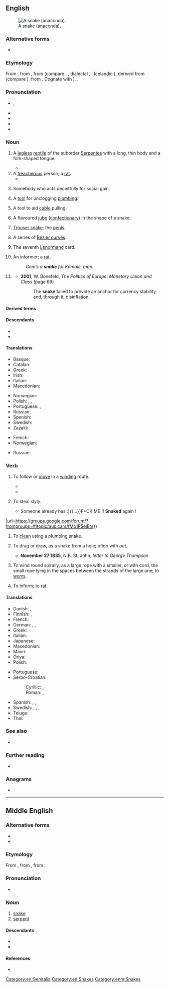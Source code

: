 {{also|Snake}}
==English==
[[File:Anaconda jaune 34.JPG|thumb|A snake ([[anaconda]]).]]

===Alternative forms===
* {{q|internet slang|childish|jocular}} {{l|en|snek}}

===Etymology===
{{root|en|ine-pro|*sneg-}}
From {{inh|en|enm|snake}}, from {{inh|en|ang|snaca||snake, serpent, reptile}}, from {{inh|en|gem-pro|*snakô}} (compare {{cog|nds-de|Snake}}, {{m|nds-de|Snaak||snake}}, dialectal {{cog|de|Schnake||adder}}, {{cog|sv|snok||grass snake}}, Icelandic {{m|is|snákur||snake}}), derived from {{m|gem-pro|*snakaną||to crawl}} (compare {{cog|goh|snahhan}}), from {{der|en|ine-pro|*sneg-||to crawl; a creeping thing}}. Cognate with {{cog|sa|नाग|tr=nāgá||snake}}). {{doublet|en|nāga}}.

===Pronunciation===
* {{enPR|snāk}}, {{IPA|en|/ˈsneɪk/}}
* {{audio|en|en-us-snake.ogg|Audio (US)}}
* {{audio|en|en-au-snake.ogg|Audio (AU)}}
* {{audio|en|LL-Q1860 (eng)-Back ache-snake.wav|Audio}}
* {{rhymes|en|eɪk|s=1}}

===Noun===
{{head-lite|en|nouns|plural|snakes|langname=English}}

# A [[legless]] [[reptile]] of the suborder [[Serpentes]] with a long, thin body and a fork-shaped tongue.
#: {{syn|en|joe blake|serpent}}
#* {{quote-book|en|1892|{{w|Oscar Wilde}}|{{w|A House of Pomegranates}}||url=http://books.google.com/books?id=6sUVAAAAYAAJ|passage=The man writhed like a trampled '''snake''', and a red foam bubbled from his lips.}}
# A [[treacherous]] person; a [[rat]].
#* {{quote-book|en|1838|{{w|Charles Dickens}}|{{w|Nicholas Nickleby}}||url=http://books.google.com/books?id=rLs0AAAAMAAJ|passage=Mrs. Kenwigs was horror-stricken to think that she should ever have nourished in her bosom such a '''snake''', adder, viper, serpent, and base crocodile, as Henrietta Petowker.}}
# {{lb|en|Ireland|UK}} Somebody who acts deceitfully for social gain.
# A [[tool]] for unclogging [[plumbing]].
#: {{syn|en|auger|plumber's snake}}
# A tool to aid [[cable]] pulling.
#: {{syn|en|wirepuller}}
# {{lb|en|Australia}} A flavoured [[jube]] ([[confectionary]]) in the shape of a snake.
# {{lb|en|slang}} [[trouser snake|Trouser snake]]; the [[penis]].
#: {{syn|en|trouser snake}}
# {{lb|en|maths}} A series of [[Bézier curve]]s.
# {{lb|en|cartomancy}} The seventh [[Lenormand]] card.
# {{lb|en|MLE|MTE}} An informer; a [[rat]].
#: ''Gem’s a '''snake''' for Kamale, man.''
# {{lb|en|finance|historical}} {{short for|en|snake in the tunnel}}
#* '''2001''', W. Bonefeld, ''The Politics of Europe: Monetary Union and Class'' (page 69)
#*: The '''snake''' failed to provide an anchor for currency stability and, through it, disinflation.

====Derived terms====
{{col3|en
|snakebite
|snake in the grass
|snake in the tunnel
|snake oil
|Snake
|Snake Island
|Snake River
}}

====Descendants====
* {{desc|mi|neke|bor=1}}
* {{desc|srn|sneki|bor=1}}

====Translations====
{{trans-top|legless reptile}}{{multitrans|data=
* Abenaki: {{tt|abe|skog}}
* Abkhaz: {{tt|ab|амаҭ}}
* Acehnese: {{tt|ace|uleue}}
* Adang: {{tt|adn|mudlu}}
* Adnyamathanha: {{tt|adt|wabma}}, {{tt|adt|mudlu}}, {{tt|adt|Arkurra}}
* Adyghe: {{tt|ady|блэ}}
* Afar: {{tt|aa|abeesa}}
* Afrikaans: {{tt+|af|slang}}
* Aghwan: {{tt|xag|𐔱𐕈𐕇}}
* Ahom: {{tt|aho|𑜂𑜥}}
* Ainu: {{tt|ain|ウェンペサニ|tr=wempesani}}
* Aiton: {{t-needed|aio}}
* Albanian: {{tt+|sq|gjarpër|m}}
* Amharic: {{tt|am|እባብ}}
* Amis: {{tt|ami|'oner}}
* Apache:
*: Western Apache: {{tt|apw|tłʼiish}}
* Arabic: {{tt|ar|ثُعْبَان|m}}, {{tt|ar|حَنَش|m}}, {{tt|ar|حَيَّة|f}}, {{tt|ar|أَفْعَى|f}}
*: Egyptian Arabic: {{tt|arz|تعبان|m|tr=tiʿbān}}
* Aramaic:
*: Hebrew: {{tt|arc|חויא|m|tr=ḥewyā}}, {{tt|arc|חוויתא|f|tr=ḥwāwwīṯā}} {{qualifier|female}}
*: Syriac: {{tt|syc|ܚܘܝܐ|m|tr=ḥewyā}}, {{tt|syc|ܚܘܘܝܬܐ|f|tr=ḥwāwwīṯā}} {{qualifier|female}}
* Arawak: {{tt|arw|ori}}
* Armenian: {{tt+|hy|օձ}}
* Aromanian: {{tt|rup|sharpi|m}}, {{tt|rup|sharpe|m}}
* Asi: {{tt|bno|sawa}}
* Assamese: {{tt|as|সাপ}}
* Asturian: {{tt+|ast|culiebra|f}}
* Atayal: {{tt|tay|mqu}}
* Avar: {{tt|av|борохь}}
* Azerbaijani: {{tt+|az|ilan}}
* Balinese: {{tt|ban|lelipi}}
* Baluchi: {{tt|bal|مار|tr=már}}
* Bashkir: {{tt|ba|йылан}}
* Basque: {{tt+|eu|suge}}
* Bau Bidayuh: {{tt|sne|dipoh}}
* Belarusian: {{tt|be|змяя́|f}}
* Bengali: {{tt|bn|সাপ}}
* Bikol Central: {{tt+|bcl|halas}}
* Bouyei: {{tt|pcc|ngeaz}}
* Breton: {{tt+|br|naer|f}}, {{tt+|br|sarpant|m}}
* Brunei Malay: {{tt|kxd|ular}}
* Buginese: {{tt|bug|ula}}
* Bulgarian: {{tt+|bg|змия́|f}}
* Bunun: {{tt|bnn|ivut}}
* Burji: {{tt|bji|hamasi}}
* Burmese: {{tt+|my|မြွေ}}
* Buryat: {{tt|bua|могой}}
* Catalan: {{tt+|ca|serp|f}}, {{tt+|ca|serpent|f}}
* Cebuano: {{tt|ceb|bitin}}
* Central Melanau: {{tt|mel|dipa}}
* Chakma: {{tt|ccp|𑄥𑄛𑄴|tr=sāp}}
* Chamicuro: {{tt|ccc|sokopleye}}
* Chechen: {{tt|ce|лаьхьа}}
* Chepang: {{tt|cdm|रु|tr=ru}}
* Cherokee: {{tt|chr|ᎢᎾᏛ}}
* Chichewa: {{tt|ny|njoka}}
* Chickasaw: {{tt|cic|sinti'}}
* Chinese:
*: Cantonese: {{tt|yue|蛇|tr=se4}}
*: Dungan: {{tt|dng|шә}}, {{tt|dng|чончун}}, {{tt|dng|мон}}
*: Gan: {{tt|gan|蛇|tr=sa4}}
*: Hakka: {{tt|hak|蛇|tr=sà}}, {{tt|hak|蛇哥|tr=sà-kô}}
*: Jin: {{tt|cjy|蛇|tr=se1}}
*: Mandarin: {{tt+|cmn|蛇|tr=shé}}, {{tt+|cmn|長蟲}}, {{tt+|cmn|长虫|tr=chángchong, chángchóng}}
*: Min Bei: {{tt|mnp|蛇|tr=sṳê}}
*: Min Dong: {{tt|cdo|蛇|tr=siè}}, {{tt|cdo|老蛇|tr=lâu-siè}}
*: Min Nan: {{tt+|nan|蛇|tr=chôa}}
*: Wu: {{tt|wuu|蛇|tr=zo}}, {{tt|wuu|水蛇|tr=sr zo}}
*: Xiang: {{tt|hsn|蛇|tr=sha2 / she2}}
* Chuvash: {{tt|cv|ҫӗлен}}
* Coptic: {{tt|cop|ϩⲟϥ|?}}
* Cornish: {{tt+|kw|sarf|?}}
* Corsican: {{tt|co|sarpente}}, {{tt|co|serpente}}, {{tt|co|sarpu}}, {{tt|co|sarpi}}, {{tt|co|serpe}}, {{tt|co|serpu}}
* Cree: {{tt|cr|ᑭᓀᐱᐠ}}
* Czech: {{tt+|cs|had|m}}
* Danish: {{tt+|da|slange|c}}
* Dargwa: {{tt|dar|чӀичӀала}}
* Dhivehi: {{tt|dv|ހަރުފަ}}
* Dieri: {{tt|dif|wanku}}
* Dongxiang: {{tt|sce|mogvei}}
* Drung: {{tt|duu|beu}}
* Dutch: {{tt+|nl|slang|f}}, {{tt+|nl|serpent|n}}
* Dzongkha: {{tt|dz|སྦུལ}}
* Eastern Cham: {{tt|cjm|ꨀꨤꨩ |tr=ala'}}, {{tt|cjm|ꨂꨤꨩ |tr=ula'}}
* Egyptian: {{t-egy|ḥfꜣw|h=H-f:Aw-w-I14|m}}
* Erzya: {{tt|myv|гуй}}, {{tt|myv|ёзнэ}}
* Esperanto: {{tt+|eo|serpento}}
* Estonian: {{tt+|et|madu}}, {{tt+|et|uss}}
* Even: {{tt|eve|дьабда}}
* Evenki: {{tt|evn|кулин}}
* Faroese: {{tt+|fo|slanga|f}}, {{tt+|fo|ormur|m}}
* Fijian: {{tt+|fj|gata}}
* Finnish: {{tt+|fi|käärme}}
* Franco-Provençal: {{t-needed|frp}}
* French: {{tt+|fr|serpent|m}}
* Friulian: {{tt|fur|sarpint|m}}
* Gagauz: {{tt|gag|yılan}}
* Galician: {{tt+|gl|serpe|f}}, {{tt|gl|bicha|f}}, {{tt+|gl|cobra|f}}
* Ge'ez: {{tt|gez|ተመን}}
* Georgian: {{tt|ka|გველი}}, {{tt|ka|უხსენებელი}} {{qualifier|figurative}}
* German: {{tt+|de|Schlange|f}}, {{tt+|de|Wurm|m}} {{qualifier|poetic}}
* Gondi: {{tt|gon|తరస్|tr=taras}}
* Gothic: {{tt|got|𐍅𐌰𐌿𐍂𐌼𐍃}}
* Greek: {{tt+|el|φίδι|n}}
*: Ancient: {{tt|grc|ὄφις|m}}
* Greenlandic: {{tt+|kl|pulateriaarsuk}}
* Gujarati: {{tt+|gu|સાપ|m}}
* Haitian Creole: {{tt|ht|koulèv}}
* Hawaiian: {{tt|haw|naheka}}, {{tt|haw|nahesa}}
* Hebrew: {{tt+|he|נָחָשׁ|m|tr=nakhásh}}
* Hiligaynon: {{tt|hil|man-og}}
* Hindi: {{tt+|hi|साँप|m}}, {{tt+|hi|सर्प|m}}, {{tt+|hi|नाग|m}}
* Hopi: {{tt|hop|taaho}}
* Hungarian: {{tt+|hu|kígyó}}
* Hunsrik: {{tt|hrx|Schlang|f}}
* Iban: {{tt|iba|ular}}
* Icelandic: {{tt+|is|snákur|m}}, {{tt+|is|slanga|f}}
* Ido: {{tt+|io|serpento}}
* Ilocano: {{tt|ilo|uleg}}
* Indonesian: {{tt+|id|ular}}
* Ingrian: {{tt|izh|mato}}
* Interlingua: {{tt|ia|serpente}}
* Iranun: {{t-needed|ill}}
* Irish: {{tt|ga|nathair|f}}
* Isthmus Zapotec: {{tt|zai|beendaʼ}}
* Italian: {{tt+|it|serpente|m}}, {{tt+|it|serpe|f}}, {{tt+|it|biscia|f}}
* Iu Mien: {{tt|ium|naang}}
* Japanese: {{tt+|ja|蛇|tr=へび, hebi}}, {{tt+|ja|ヘビ|tr=hebi}}
* Jarawa: {{tt|anq|topo}}
* Javanese: {{tt+|jv|ꦲꦸꦭ}} {{qualifier|ngoko}}, {{tt|jv|sawer}} {{qualifier|krama}}, {{tt|jv|ꦱꦂꦥ}} {{qualifier|literary}}, {{tt|jv|ꦠꦏ꧀ꦱꦏ}} {{qualifier|literary}}
* Jarai: {{tt|jra|ala}}
* K'iche': {{tt|quc|kumatz}}
* Kabardian: {{tt|kbd|блэ}}
* Kaingang: {{tt|kgp|pỹn}}
* Kalmyk: {{tt|xal|моһа}}
* Kamasau: {{tt|kms|ghati}}, {{tt|kms|ghati}}
* Kamba: {{tt|kam|nzoka}}
* Kannada: {{tt+|kn|ಹಾವು}}
* Kapampangan: {{tt|pam|ubingan}}
* Karachay-Balkar: {{tt|krc|жылан}}, {{tt|krc|джылан}}
* Karelian: {{tt|krl|kiärmis}}
* Kashmiri: {{tt|ks|سَرُپھ}}, {{tt|ks|سَرُف}}
* Kashubian: {{tt|csb|żnija|f}}
* Kaurna: {{tt|zku|ilya}}
* Kavalan: {{tt|ckv|sikkay}}
* Kazakh: {{tt+|kk|жылан}}
* Khakas: {{tt|kjh|чылан}}
* Khamti: {{t-needed|kht}}
* Khanty: {{tt|kca|йємәӈ вой}}
* Khmer: {{tt+|km|ពស់}}, {{tt+|km|ឧរគ}} {{qualifier|poetic}}
* Khumi Chin: {{tt|cnk|bärui}}
* Kikuyu: {{tt|ki|nyoka|c9|c10}}, {{tt|ki|nyamũ ya thĩ|c9|c10}}
* Kimaragang: {{tt|kqr|wulanut}}
* Komi-Zyrian: {{tt|kpv|кый}}
* Korean: {{tt+|ko|뱀}}
* Kriol: {{tt|rop|jinek}}
* Kulon-Pazeh: {{tt|uun|ezet}}
* Kumyk: {{tt|kum|йылан}}
* Kuna: {{tt|cuk|naibe}}
* Kurdish:
*: Central Kurdish: {{tt+|ckb|مار}}
*: Northern Kurdish: {{tt+|kmr|mar}}
* Kyrgyz: {{tt+|ky|жылан}}
* Ladakhi: {{tt|lbj|སྦྲུལ|tr=zbul}}
* Ladin: {{t-needed|lld}}
* Lakota: {{tt|lkt|zuzeca}}
* Lao: {{tt+|lo|ງູ}}
* Latgalian: {{tt|ltg|čyuška}}, {{tt|ltg|tuorps}}
* Latin: {{tt+|la|anguis|m}}, {{tt+|la|serpēns|m|f}}, {{tt|la|vīpera|f}}, {{tt|la|coluber|m}}, {{tt|la|colubra|f}}, {{tt+|la|dracō|m}}
* Latvian: {{tt+|lv|čūska|f}}
* Laz: {{tt|lzz|tzitzila}}, {{tt|lzz|წიწილა}}
* Lezgi: {{tt|lez|илан}}
* Ligurian: {{t-needed|lij}}
* Lithuanian: {{tt+|lt|gyvatė|f}}
* Livonian: {{tt|liv|ūška }}
* Lombard: {{tt|lmo|serpéent}}
* Luhya: {{tt|luy|endemu}}
* Lutshootseed: {{tt|lut|bə́c'əc}}
* Luxembourgish: {{tt|lb|Schlaang|f}}
* Lü: {{tt|khb|ᦇᦴ}}
* Macedonian: {{tt|mk|змија|f}}
* Madurese: {{tt|mad|olar}}
* Maguindanao: {{t-needed|mdh}}
* Malagasy: {{tt+|mg|bibilava}}
* Malay: {{tt+|ms|ular}}, {{tt|ms|cewe}}, {{tt|ms|cewe ceblek}}
{{trans-mid}}
* Malayalam: {{tt|ml|പാന്പ്}}, {{tt|ml|സര്‍പ്പം}}, {{tt+|ml|പന്നഗം}}, {{tt+|ml|ഉരഗം}}
* Maltese: {{tt|mt|serp|m}}
* Manchu: {{tt|mnc|ᠮᡝᡳᡥᡝ}}
* Mansi: {{tt|mns|ялпыӈӯй}}
* Manx: {{tt|gv|aarnieu|m}}, {{tt|gv|ardnieu|m}}
* Maore Comorian: {{tt|swb|nyoha|c9|c10}}
* Maori: {{tt|mi|neke}}, {{tt|mi|nākahi}}
* Maranao: {{tt|mrw|nipay}}, {{tt|mrw|waged}}
* Marathi: {{tt|mr|साप}}
* Mari:
*: Eastern Mari: {{tt|chm|кишке}}
*: Western Mari: {{tt|mrj|кӹшкӹ}}
* Mbyá Guaraní: {{tt|gun|mboi}}
* Meriam: {{tt|ulk|tábo}}
* Mi'kmaq: {{tt|mic|mtesgm|an}}
* Minangkabau: {{tt+|min|ula}}
* Miyako: {{tt|mvi|波布|tr=ぱゔ, pav}}, {{tt|mvi|蛇|tr=ぱゔ, pav}}
* Mohegan-Pequot: {{tt|xpq|skok}}
* Moksha: {{tt|mdf|куй}}
* Mon: {{tt+|mnw|ဇြုံ}}
* Mongolian:
*: Cyrillic: {{tt+|mn|могой}}
*: Mongolian: {{tt|mn|ᠮᠣᠭᠠᠢ}}
* Muong: {{tt|mtq|thẳnh}}
* Mwani: {{tt|wmw|nyoka}}
* Mòcheno: {{tt|mhn|burm|m}}
* Nahuatl:
*: Central: {{tt|nhn|coatl}}
*: Central Huasteca: {{tt|nch|koatl}}
*: Classical: {{tt|nci|coatl}}
*: Eastern Huasteca: {{tt|nhe|kowatl}}
*: Western Huasteca: {{tt|nhw|koatl}}
* Nanai: {{tt|gld|муйки}}
* Nanticoke: {{tt|nnt|ash-quoke}}, {{tt|nnt|ah!skoke}}
* Narungga: {{tt|nnr|badja}}, {{tt|nnr|bagga}}, {{tt|nnr|warngu}}
* Navajo: {{tt|nv|tłʼiish}}, {{tt|nv|naʼashǫ́ʼii}}
* Neapolitan: {{tt|nap|serpe|m|f}}
* Nepali: {{tt+|ne|साँप}}, {{tt+|ne|साप}}, {{t|ne| सर्प }}
* Ngadjuri: arkubi (tiger), mudlu (carpet), Akaru (Rainbow Serpent), bubu'lara, wiparu
* Ngarrindjeri: {{tt|nay|krayi}}
* Niuean: {{tt|niu|gata}}
* Nivkh: {{tt|niv|кылаӈа}}
* Nobiin: {{tt|fia|bìslángí}}
* Northern Sami: {{tt|se|gearpmaš}}
* Northern Thai: {{tt|nod|ᨦᩪ}}
* Norwegian: {{tt+|no|slange|m}}, {{tt+|no|orm|m}}
* Nukunu: {{tt|nnv|kampu}}, {{tt|nnv|murtlu}}, {{tt|nnv|wangku}}, {{tt|nnv|Kakarru}}
* Occitan: {{tt+|oc|sèrp|f}}
* Ojibwe: {{tt|oj|ᑭᓀᐱᒃ|tr=ginebig}}
* Okanagan: {{tt|oka|x̌aʔx̌ʔúlaʔxʷ}}
* Oki-No-Erabu: {{tt|okn|蛇|tr=ひび, hibi}}
* Okinawan: {{tt|ryu|波布|tr=はぶ, habu}}, {{tt|ryu|蛇|tr=はぶ, habu}}
* Old Church Slavonic:
*: Cyrillic: {{tt|cu|змиꙗ|f}}, {{tt|cu|змии|m}}
* Old East Slavic: {{tt|orv|ужь|m}}, {{tt|orv|ꙋжь|m}}, {{tt|orv|змии|m}}
* Old English: {{tt|ang|nǣdre|f}}
* Old Javanese: {{tt|kaw|ulă}}
* Old Portuguese: {{tt|roa-opt|coobra|f}}
* Old Tupi: {{tt|tpw|mboîa}}
* Oriya: {{tt+|or|ସାପ}}
* Oromo: {{tt|om|bofa}}
* Osage: {{tt|osa|wécˀa}}
* Ossetian: {{tt|os|калм}}
* Ottoman Turkish: {{t|ota|ییلان|tr=yılan}}, {{t|ota|مار|tr=mar}}
* Pa'o Karen: {{tt|blk|ရူး}}
* Pacoh: {{tt|pac|cu-ơ}}, {{tt|pac|cuxanh}}, {{tt|pac|cuxéinh}}
* Palauan: {{tt|pau|bersoech}} {{qualifier|land snake}}, {{tt|pau|kemairs}} {{qualifier|sea snake}}
* Pali: {{tt|pi|ahi|m}}, {{tt|pi|uraga|m}}, {{tt|pi|sappa|m}}<!-- Orig, as 'Mon Pali'-->
* Pangasinan: {{tt|pag|uleg}}
* Pashto: {{tt+|ps|مار|m|tr=mār}}
* Persian: {{tt+|fa|مار|tr=mâr}}, {{tt+|fa|مر|tr=mor}} {{qualifier|dialectal}}
* Phake: {{t-needed|phk}}
* Piedmontese: {{t-needed|pms}}
* Pipil: {{tt|ppl|kuat}}, {{tt|ppl|cúat}}
* Pitjantjatjara: {{tt|pjt|liru}}, {{tt|pjt|wami}}
* Plautdietsch: {{tt|pdt|Schlang|f}}
* Polish: {{tt+|pl|wąż|m}}
* Portuguese: {{tt+|pt|cobra|f}}, {{tt+|pt|serpente|f}}, {{tt+|pt|ofídio}}, {{tt+|pt|víbora|f}}
* Powhatan: {{tt|pim|askok}}
* Punjabi: {{tt+|pa|ਸੱਪ|m}}, {{tt+|pa|ਸਰਪ|m}}
* Quechua: {{tt+|qu|amaru}}, {{tt|qu|katari}}, {{tt|qu|machaqway}}, {{tt|qu|magcawai}}
* Rohingya: {{tt|rhg|háf}}
* Romagnol: {{tt|rgn|bìssa}}
* Romani: {{tt|rom|sap|m}}
* Romanian: {{tt+|ro|șarpe|m}}
* Romansch: {{tt|rm|serp|f}}, {{tt|rm|siarp|f}}, {{tt|rm|zearp|f}}, {{tt|rm|zerp}}, {{tt|rm|serpent|m}}, {{tt|rm|serpaint|m}}
* Russian: {{tt+|ru|змея́|f}}
* S'gaw Karen: {{tt|ksw|ဂုၢ်}}
* Saaroa: {{tt|sxr|vuhli'i}}
* Seak: {{tt|skb|งั๊ว}}
* Sangisari: {{tt|sgr|مهر|tr=mehor}}
* Saisiyat: {{tt|xsy|Siba:i'}}
* Sami:
*: Kildin Sami: {{tt|sjd|кӯввт}}
*: Pite Sami: {{tt|sje|gierbma}}
*: Skolt Sami: {{tt|sms|ku'vdd}}, {{tt|sms|smä'tt}}
* Samoan: {{tt|sm|gata}}
* Sanskrit: {{tt+|sa|सर्प|m}}, {{tt+|sa|नाग|?}}, {{tt+|sa|उरङ्ग|m}}, {{tt+|sa|अहि|m|tr=áhi}}
* Saterland Frisian: {{tt|stq|Slange|f}}
* Scottish Gaelic: {{tt|gd|nathair|f}}
* Serbo-Croatian:
*: Cyrillic: {{tt|sh|змѝја|f}}
*: Roman: {{tt+|sh|zmìja|f}}
* Shan: {{tt+|shn|ငူး}}
* Sherpa: {{tt|xsr|རུལ}}
* Shor: {{tt|cjs|чылан|tr=çılan}}
* Sichuan Yi: {{tt|ii|ꏂ}}
* Sicilian: {{tt+|scn|serpenti|m}}, {{tt+|scn|sirpenti}}
* Sidamo: {{tt|sid|hamaso}}
* Sinhalese: {{tt|si|සර්පයා}}
* Slovak: {{tt+|sk|had|m}}
* Slovene: {{tt+|sl|kača|f}}
* Somali: {{tt|so|abeeso}}, {{tt|so|mas|m}}
* Sorbian:
*: Lower Sorbian: {{tt|dsb|wuž|m}}
*: Upper Sorbian: {{tt|hsb|wuž|m}}, {{tt|hsb|had|m}}
* Sotho: {{tt|st|noha}}
* Southern Altai: {{tt|alt|јылан}}
* Southern Sami: {{tt|sma|gïermesje}}
* Spanish: {{tt+|es|serpiente|f}}, {{tt+|es|culebra|f}}, {{tt+|es|sierpe|f}} {{qualifier|archaic}}, {{tt+|es|víbora|f}} {{qualifier|colloquial|Mexico}}
* Sranan Tongo: {{tt|srn|sneki}}
* Sundanese: {{tt|su|ᮇᮛᮚ᮪}}
* Swahili: {{tt+|sw|nyoka|c9}}
* Swedish: {{tt+|sv|orm|c}}
* Sylheti: {{tt|syl|ꠢꠣꠙ}}
* Tagabawa: {{tt|bgs|áppuy}}
* Tagal Murut: {{tt|mvv|kukuo}}
* Tagalog: {{tt+|tl|ahas}}
* Tai Dam: {{tt|blt|ꪉꪴ}}
* Tai Nüa: {{tt|tdd|ᥒᥧᥰ}}
* Tajik: {{tt+|tg|мор}}
* Tamil: {{tt+|ta|பாம்பு}}, {{tt+|ta|சருப்பம்}}
* Tangut: {{tt|txg|𗀋}}
* Taroko: {{tt|trv|quyu}}
* Tatar: {{tt+|tt|елан}}
* Tausug: {{tt|tsg|hās}}
* Tboli: {{tt|tbl|ulal}}
* Tedim Chin: {{tt|ctd|guul}}
* Telugu: {{tt+|te|పాము}}
* Ternate: {{t-needed|tft}}
* Thai: {{tt+|th|งู}}
* Thao: {{tt|ssf|qlhuran}}
* Tibetan: {{tt|bo|སྦྲུལ}}
* Tidore: {{t-needed|tvo}}
* Tigrinya: {{tt+|ti|ተመን}}
* Tocharian B: {{tt|txb|sarpe}}
* Tongan: {{tt|to|ngata}}
* Tsou: {{tt|tsu|fkoi}}
* Tswana: {{tt|tn|noga}}
* Turkish: {{tt+|tr|yılan}}
* Turkmen: {{tt|tk|ýylan}}
* Tuvan: {{tt|tyv|чылан}}
* Udmurt: {{tt|udm|кый}}
* Ugaritic: {{tt|uga|𐎐𐎈𐎌}}, {{tt|uga|𐎁𐎘𐎐}}
* Ukrainian: {{tt+|uk|змія́|f}}
* Unami: {{tt|unm|xkuk}}
* Urdu: {{tt|ur|سانپ|m|tr=sãp}}
* Uyghur: {{tt+|ug|يىلان}}
* Uzbek: {{tt+|uz|ilon}}
* Veps: {{tt|vep|gad}}
* Vietnamese: {{tt+|vi|rắn}}
* Vilamovian: {{tt|wym|yter|f}}
* Volapük: {{tt+|vo|snek}}
* Votic: {{tt|vot|mato}}, {{tt|vot|tšäärme}}
* Võro: {{tt|vro|huss'}}, {{tt|vro|siug}}
* Walloon: {{tt+|wa|sierpint|m}}
* Wardaman: {{tt|wrr|linin}}
* Warlpiri: {{tt|wbp|warna}}
* Welsh: {{tt+|cy|neidr|f}}
* West Coast Bajau: {{tt|bdr|soo}}
* West Frisian: {{tt+|fy|slange}}
* Western Panjabi: {{tt+|pnb|سپ|m|tr=sp}}
* White Hmong: {{tt|mww|nab}}
* Wolof: {{tt+|wo|jaan|alt=jaan ji}}
* Yakan: {{t-needed|yka}}
* Yakut: {{tt|sah|моҕой}}
* Yami: {{tt|tao|voley}}
* Yiddish: {{tt|yi|שלאַנג|f}}, {{tt|yi|נחש|m|tr=nokhesh}}
* Yoruba: {{tt|yo|ejo}}
* Yucatec Maya: {{tt|yua|kaan}}
* Zazaki: {{tt+|zza|mor}}, {{tt+|zza|mar}}
* Zealandic: {{tt|zea|slange|f}}
* Zhuang: {{tt|za|ngwz}}
* Zou: {{tt|zom|gul}}
* Zulu: {{tt+|zu|inyoka|c9|c10}}
}}
{{trans-bottom}}

{{trans-top|treacherous person}}
* Basque: {{t|eu|azpisuge}}
* Catalan: {{t+|ca|serpeta|m|f}}
* Greek: {{t+|el|φίδι|n}}
* Irish: {{t|ga|nathair|f}}
* Italian: {{t+|it|serpe|f}}
* Macedonian: {{t|mk|змија|f}}
{{trans-mid}}
* Norwegian: {{t+|no|slange}}
* Polish: {{t+|pl|bazyliszek|m}}, {{t+|pl|wąż|m}}, {{t+|pl|żmija|f}}
* Portuguese: {{t+|pt|cobra|f}}, {{t+|pt|víbora|f}}
* Russian: {{t+|ru|змея́|f}}
* Spanish: {{t+|es|víbora|f}}
* Swedish: {{t+|sv|orm|}}
* Zazaki: {{t|zza|mâr}}
{{trans-bottom}}

{{trans-top|plumbing tool}}
* French: {{t+|fr|furet|m}}
* Norwegian: {{t|no|stakefjær|c}}
{{trans-mid}}
* Russian: {{t|ru|[[сантехни́ческий]] [[трос]]|m}}
{{trans-bottom}}

{{checktrans-top}}
{{trans-mid}}
{{trans-bottom}}

===Verb===
{{en-verb}}

# {{lb|en|intransitive}} To follow or [[move]] in a [[wind]]ing route.
#: {{syn|en|slither|wind}}
#: {{ux|en|The path '''snaked''' through the forest.}}
#: {{ux|en|The river '''snakes''' through the valley.}}
#* {{quote-newsgroup|en
|title=Football fever...
|group=aus.personals
|author=Mark Addinall
|date=September 24, 1996
|passage=Any Brisbane female interested in '''snaking''' down a few beers whilst watching the footy on a big screen?
|url=https://groups.google.com/forum/?fromgroups=#!topic/aus.personals/WH4F4w5XpaQ}}
#* {{quote-journal|en|date=2021 December 29|author=Stephen Roberts|title=Stories and facts behind railway plaques: Bournemouth (circa 1880)|journal=RAIL|issue=947|pages=59-60|text=Opened in June of that year [1880], the station was the southern terminus of the much-lamented Somerset and Dorset Joint Railway (the S&D  or 'Slow and Dirty'), which '''snaked''' its way down from Bath.}}
# {{lb|en|transitive|Australia|slang}} To steal slyly.
#: {{ux|en|He '''snaked''' my DVD!}}
#* {{quote-newsgroup|en
|title=Home made supercharger ?
|group=aus.cars
|author=Hyena
|date=April 5, 2001
|passage=Although it wouldn't be the first time some one patented an idea that I'd had a year earlier.{{...}}Someone already has :){{...}}F*CK ME !!  '''Snaked''' again !
|url=https://groups.google.com/forum/?fromgroups=#!topic/aus.cars/fMo1P5elErs}}
# {{lb|en|transitive}} To [[clean]] using a plumbing snake.
# {{lb|en|US|informal}} To drag or draw, as a snake from a hole; often with ''out''.
#* '''November 27 1835''', N.B. St. John, ''letter to George Thompson''
#*:{{quote|en|his wife and children shall not be forced to flee from the hearth of a friend, lest they should be '''''snaked out''''' by men in civic authority}}
# {{lb|en|nautical}} To wind round spirally, as a large rope with a smaller, or with cord, the small rope lying in the spaces between the strands of the large one; to [[worm]].
# {{lb|en|MLE}} To inform; to [[rat]].
#: {{ux|en|He says he didn't '''snake''' and I believe him.}}

====Translations====
{{trans-top|to move in a winding path}}
* Danish: {{t|da|sno}}, {{t+|da|slange}}
* Finnish: {{t+|fi|kiemurrella}}, {{t+|fi|mutkitella}}
* French: {{t+|fr|serpenter}}
* German: {{t+|de|winden}}, {{t|de|sich winden}}, {{t+|de|schlängeln}}
* Greek: {{t+|el|ελίσσομαι}}
* Italian: {{t+|it|serpeggiare}}
* Japanese: {{t+|ja|蛇行|alt=蛇行する|tr=dakō suru}}
* Macedonian: {{t|mk|се извива}}
* Maori: {{t|mi|āwhio}}
* Oriya: {{t+|or|ସାପ}}
* Polish: {{t+|pl|wić się}}
{{trans-mid}}
* Portuguese: {{t|pt|serpentear}}
* Serbo-Croatian:
*: Cyrillic: {{t|sh|вију̀гати се}}, {{t|sh|изви́јати се}}
*: Roman: {{t+|sh|vijùgati se}}, {{t+|sh|izvíjati se}}
* Spanish: {{t+|es|culebrear}}, {{t+|es|serpentear}}, {{t|es|hacer culebra}}
* Swedish: {{t+|sv|slingra}}, {{t|sv|slingra sig}}, {{t|sv|vindla}}, {{t|sv|orma sig}}
* Telugu: {{t|te|మెలికలు తిరుగు}}
* Thai: {{t+|th|เลื้อย}}
{{trans-bottom}}

===See also===
* {{l|en|anguine}}

===Further reading===
* {{pedia}}

===Anagrams===
* {{anagrams|en|a=aekns|Kasen|Keans|akens|asken|kaens|kenas|nakes|skean|sneak}}

[[Category:en:Genitalia]]
[[Category:en:Snakes]]

----

==Middle English==

===Alternative forms===
* {{alter|enm|snak}}
* {{alter|enm|snaca||early}}

===Etymology===
{{root|enm|ine-pro|*sneg-}}
From {{inh|enm|ang|snaca}}, from {{inh|enm|gmw-pro|*snakō}}, from {{inh|enm|gem-pro|*snakô}}.

===Pronunciation===
* {{IPA|enm|/ˈsnaːk(ə)/}}

===Noun===
{{enm-noun|pl2=snaken|pl3=snake}}

# [[#English|snake]]
# [[serpent]]

====Descendants====
* {{desctree|en|snake}}
* {{desc|sco|snake}}

====References====
* {{R:MED Online|entry=snāke |pos=n |id=MED41162 |accessdate=2018-04-03}}

[[Category:enm:Snakes]]